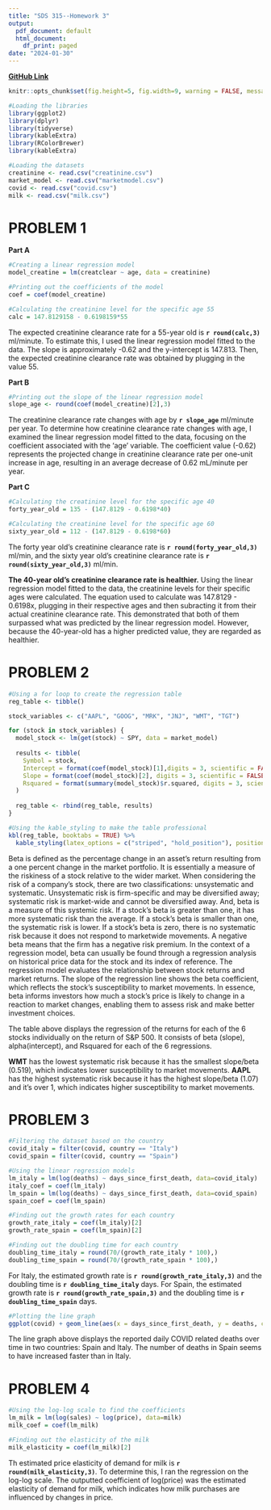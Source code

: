 ```yaml
---
title: "SDS 315--Homework 3"
output:
  pdf_document: default
  html_document:
    df_print: paged
date: "2024-01-30"
---
```


**[GitHub Link](https://github.com/santhoshipen/SDS315)**

```r
knitr::opts_chunk$set(fig.height=5, fig.width=9, warning = FALSE, message = FALSE, echo = FALSE)
```

```r
#Loading the libraries 
library(ggplot2)
library(dplyr)
library(tidyverse)
library(kableExtra)
library(RColorBrewer)
library(kableExtra)

#Loading the datasets
creatinine <- read.csv("creatinine.csv")
market_model <- read.csv("marketmodel.csv")
covid <- read.csv("covid.csv")
milk <- read.csv("milk.csv")
```

# **PROBLEM 1**

**Part A**
```r
#Creating a linear regression model 
model_creatine = lm(creatclear ~ age, data = creatinine)

#Printing out the coefficients of the model 
coef = coef(model_creatine)

#Calculating the creatinine level for the specific age 55 
calc = 147.8129158 - 0.6198159*55
```

The expected creatinine clearance rate for a 55-year old is **`r round(calc,3)`** ml/minute. To estimate this, I used the linear regression model fitted to the data. The slope is approximately -0.62 and the y-intercept is 147.813. Then, the expected creatinine clearance rate was obtained by plugging in the value 55. 

**Part B** 
```r
#Printing out the slope of the linear regression model 
slope_age <- round(coef(model_creatine)[2],3)
```

The creatinine clearance rate changes with age by **`r slope_age`** ml/minute per year. To determine how creatinine clearance rate changes with age, I examined the linear regression model fitted to the data, focusing on the coefficient associated with the 'age' variable. The coefficient value (-0.62) represents the projected change in creatinine clearance rate per one-unit increase in age, resulting in an average decrease of 0.62 mL/minute per year.
 
**Part C**
```r
#Calculating the creatinine level for the specific age 40
forty_year_old = 135 - (147.8129 - 0.6198*40)

#Calculating the creatinine level for the specific age 60
sixty_year_old = 112 - (147.8129 - 0.6198*60)
```
The forty year old's creatinine clearance rate is **`r round(forty_year_old,3)`** ml/min, and the sixty year old's creatinine clearance rate is **`r round(sixty_year_old,3)`** ml/min. 


**The 40-year old's creatinine clearance rate is healthier.** Using the linear regression model fitted to the data, the creatinine levels for their specific ages were calculated. The equation used to calculate was 147.8129 - 0.6198x, plugging in their respective ages and then subracting it from their actual creatinine clearance rate. This demonstrated that both of them surpassed what was predicted by the linear regression model. However, because the 40-year-old has a higher predicted value, they are regarded as healthier. 

# **PROBLEM 2**

```r
#Using a for loop to create the regression table 
reg_table <- tibble()

stock_variables <- c("AAPL", "GOOG", "MRK", "JNJ", "WMT", "TGT")

for (stock in stock_variables) {
  model_stock <- lm(get(stock) ~ SPY, data = market_model)
  
  results <- tibble(
    Symbol = stock,
    Intercept = format(coef(model_stock)[1],digits = 3, scientific = FALSE),
    Slope = format(coef(model_stock)[2], digits = 3, scientific = FALSE),
    Rsquared = format(summary(model_stock)$r.squared, digits = 3, scientific = FALSE),
  )
  
  reg_table <- rbind(reg_table, results)
}

#Using the kable_styling to make the table professional 
kbl(reg_table, booktabs = TRUE) %>%
  kable_styling(latex_options = c("striped", "hold_position"), position = "left", full_width = FALSE)

```

Beta is defined as the percentage change in an asset's return resulting from a one percent change in the market portfolio. It is essentially a measure of the riskiness of a stock relative to the wider market. When considering the risk of a company's stock, there are two classifications: unsystematic and systematic. Unsystematic risk is firm-specific and may be diversified away; systematic risk is market-wide and cannot be diversified away. And, beta is a measure of this systemic risk. If a stock's beta is greater than one, it has more systematic risk than the average. If a stock's beta is smaller than one, the systematic risk is lower. If a stock's beta is zero, there is no systematic risk because it does not respond to marketwide movements. A negative beta means that the firm has a negative risk premium. In the context of a regression model, beta can usually be found through a regression analysis on historical price data for the stock and its index of reference. The regression model evaluates the relationship between stock returns and market returns. The slope of the regression line shows the beta coefficient, which reflects the stock's susceptibility to market movements. In essence, beta informs investors how much a stock's price is likely to change in a reaction to market changes, enabling them to assess risk and make better investment choices.

The table above displays the regression of the returns for each of the 6 stocks individually on the return of S&P 500. It consists of beta (slope), alpha(intercept), and Rsquared for each of the 6 regressions. 

**WMT** has the lowest systematic risk because it has the smallest slope/beta (0.519), which indicates lower susceptibility to market movements. **AAPL** has the highest systematic risk because it has the highest slope/beta (1.07) and it's over 1, which indicates higher susceptibility to market movements. 


# **PROBLEM 3**

```r
#Filtering the dataset based on the country
covid_italy = filter(covid, country == "Italy")
covid_spain = filter(covid, country == "Spain")

#Using the linear regression models 
lm_italy = lm(log(deaths) ~ days_since_first_death, data=covid_italy)
italy_coef = coef(lm_italy)
lm_spain = lm(log(deaths) ~ days_since_first_death, data=covid_spain)
spain_coef = coef(lm_spain)

#Finding out the growth rates for each country
growth_rate_italy = coef(lm_italy)[2]
growth_rate_spain = coef(lm_spain)[2]

#Finding out the doubling time for each country
doubling_time_italy = round(70/(growth_rate_italy * 100),)
doubling_time_spain = round(70/(growth_rate_spain * 100),)

```

For Italy, the estimated growth rate is **`r round(growth_rate_italy,3)`** and the doubling time is **`r doubling_time_italy`** days. For Spain, the estimated growth rate is **`r round(growth_rate_spain,3)`** and the doubling time is **`r doubling_time_spain `** days. 


```r
#Plotting the line graph 
ggplot(covid) + geom_line(aes(x = days_since_first_death, y = deaths, color = country)) + labs(title = "Reported Daily  Deaths Over Time", x = "Days Since First Death", y = "Number of Deaths")
```

The line graph above displays the reported daily COVID related deaths over time in two countries: Spain and Italy. The number of deaths in Spain seems to have increased faster than in Italy.

# **PROBLEM 4**

```r
#Using the log-log scale to find the coefficients 
lm_milk = lm(log(sales) ~ log(price), data=milk)
milk_coef = coef(lm_milk)

#Finding out the elasticity of the milk 
milk_elasticity = coef(lm_milk)[2]
```

Th estimated price elasticity of demand for milk is **`r round(milk_elasticity,3)`**. To determine this, I ran the regression on the log-log scale. The outputted coefficient of log(price) was the estimated elasticity of demand for milk, which indicates how milk purchases are influenced by changes in price.
